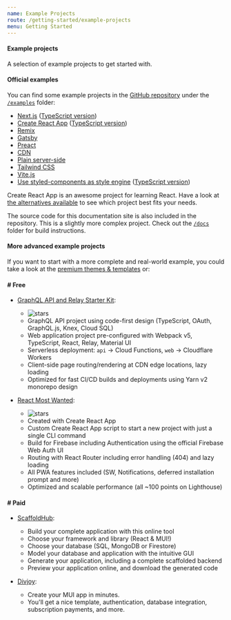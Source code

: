 ```yaml
---
name: Example Projects
route: /getting-started/example-projects
menu: Getting Started
---
```


#### Example projects

<p class="description">A selection of example projects to get started with.</p>

#### Official examples

You can find some example projects in the [GitHub repository](https://github.com/mui/material-ui) under the [`/examples`](https://github.com/mui/material-ui/tree/master/examples) folder:

<!-- #default-branch-switch -->

- [Next.js](https://github.com/mui/material-ui/tree/master/examples/nextjs) ([TypeScript version](https://github.com/mui/material-ui/tree/master/examples/nextjs-with-typescript))
- [Create React App](https://github.com/mui/material-ui/tree/master/examples/create-react-app) ([TypeScript version](https://github.com/mui/material-ui/tree/master/examples/create-react-app-with-typescript))
- [Remix](https://github.com/mui/material-ui/tree/master/examples/remix-with-typescript)
- [Gatsby](https://github.com/mui/material-ui/tree/master/examples/gatsby)
- [Preact](https://github.com/mui/material-ui/tree/master/examples/preact)
- [CDN](https://github.com/mui/material-ui/tree/master/examples/cdn)
- [Plain server-side](https://github.com/mui/material-ui/tree/master/examples/ssr)
- [Tailwind CSS](https://github.com/mui/material-ui/tree/master/examples/tailwind-css)
- [Vite.js](https://github.com/mui/material-ui/tree/master/examples/vitejs)
- [Use styled-components as style engine](https://github.com/mui/material-ui/tree/master/examples/create-react-app-with-styled-components) ([TypeScript version](https://github.com/mui/material-ui/tree/master/examples/create-react-app-with-styled-components-typescript))

Create React App is an awesome project for learning React.
Have a look at [the alternatives available](https://github.com/facebook/create-react-app/blob/HEAD/README.md#popular-alternatives) to see which project best fits your needs.

The source code for this documentation site is also included in the repository.
This is a slightly more complex project.
Check out the [`/docs`](https://github.com/mui/material-ui/tree/master/docs) folder for
build instructions.

#### More advanced example projects

If you want to start with a more complete and real-world example, you could take a look at the [premium themes & templates](https://mui.com/store/?utm_source=docs&utm_medium=referral&utm_campaign=example-projects-store) or:

#### # Free

- [GraphQL API and Relay Starter Kit](https://github.com/kriasoft/relay-starter-kit):

  - ![stars](https://img.shields.io/github/stars/kriasoft/graphql-starter.svg?style=social&label=Star)
  - GraphQL API project using code-first design (TypeScript, OAuth, GraphQL.js, Knex, Cloud SQL)
  - Web application project pre-configured with Webpack v5, TypeScript, React, Relay, Material UI
  - Serverless deployment: `api` -> Cloud Functions, `web` -> Cloudflare Workers
  - Client-side page routing/rendering at CDN edge locations, lazy loading
  - Optimized for fast CI/CD builds and deployments using Yarn v2 monorepo design

- [React Most Wanted](https://github.com/TarikHuber/react-most-wanted):

  - ![stars](https://img.shields.io/github/stars/TarikHuber/react-most-wanted.svg?style=social&label=Star)
  - Created with Create React App
  - Custom Create React App script to start a new project with just a single CLI command
  - Build for Firebase including Authentication using the official Firebase Web Auth UI
  - Routing with React Router including error handling (404) and lazy loading
  - All PWA features included (SW, Notifications, deferred installation prompt and more)
  - Optimized and scalable performance (all ~100 points on Lighthouse)

<!-- TODO: revert this once it is migrated to v5
- [React SaaS Template](https://github.com/dunky11/react-saas-template):

  - ![stars](https://img.shields.io/github/stars/dunky11/react-saas-template.svg?style=social&label=Star)
  - Created with Create React App
  - Features a landing page, a blog, an area to login/register and an admin-dashboard
  - Fully routed using react-router
  - Lazy loads components to boost performance
  - Components for statistics, text with emoji support, image upload and much more...
-->

<!-- TODO: revert this once it is migrated to v5
- [Material Sense](https://github.com/alexanmtz/material-sense):

  - ![stars](https://img.shields.io/github/stars/alexanmtz/material-sense.svg?style=social&label=Star)
  - Graph using recharts
  - React Router included with a navigation example
  - A docker container with an Nginx server for production build
  - Created with Create React App
-->

#### # Paid

- [ScaffoldHub](https://scaffoldhub.io/?partner=1):

  - Build your complete application with this online tool
  - Choose your framework and library (React & MUI!)
  - Choose your database (SQL, MongoDB or Firestore)
  - Model your database and application with the intuitive GUI
  - Generate your application, including a complete scaffolded backend
  - Preview your application online, and download the generated code

- [Divjoy](https://divjoy.com?via=material-ui):

  - Create your MUI app in minutes.
  - You'll get a nice template, authentication, database integration, subscription payments, and more.
